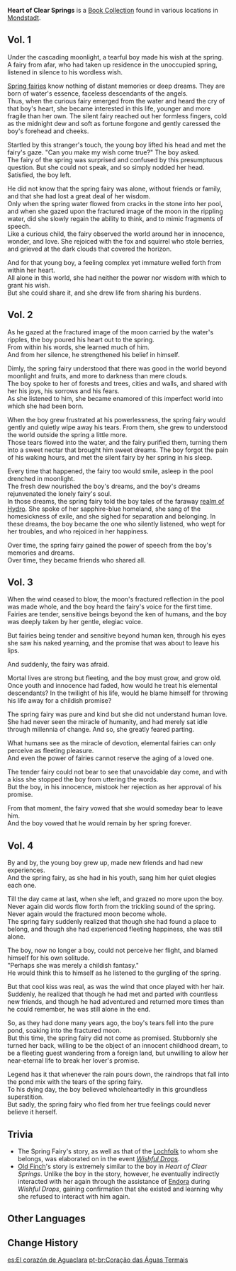 {{Book Collection Infobox
|image     = Book Heart of Clear Springs.png
|rarity    = 3
|volumes   = 4
|vol1      = Outside the southeast house in [[Springvale]]
|vol2      = On a table outside [[Cat's Tail]] in [[Mondstadt]]
|vol3      = Grand Master's Office in the [[Knights of Favonius Headquarters]]
|vol4      = Inside the [[Dawn Winery]], on a table by the stairs
}}
'''Heart of Clear Springs''' is a [[Book Collection]] found in various locations in [[Mondstadt]].

==Vol. 1==
{{Description|A legendary tale passed down by [[Springvale]] hunters that portrays an encounter between an unknown young boy and a [[Spring Fairy|spring fairy]].}}

Under the cascading moonlight, a tearful boy made his wish at the spring.<br />
A fairy from afar, who had taken up residence in the unoccupied spring, listened in silence to his wordless wish.

[[Lochfolk|Spring fairies]] know nothing of distant memories or deep dreams. They are born of water's essence, faceless descendants of the angels.<br />
Thus, when the curious fairy emerged from the water and heard the cry of that boy's heart, she became interested in this life, younger and more fragile than her own. The silent fairy reached out her formless fingers, cold as the midnight dew and soft as fortune forgone and gently caressed the boy's forehead and cheeks.

Startled by this stranger's touch, the young boy lifted his head and met the fairy's gaze. "Can you make my wish come true?" The boy asked.<br />
The fairy of the spring was surprised and confused by this presumptuous question. But she could not speak, and so simply nodded her head.<br />
Satisfied, the boy left.

He did not know that the spring fairy was alone, without friends or family, and that she had lost a great deal of her wisdom.<br />
Only when the spring water flowed from cracks in the stone into her pool, and when she gazed upon the fractured image of the moon in the rippling water, did she slowly regain the ability to think, and to mimic fragments of speech.<br />
Like a curious child, the fairy observed the world around her in innocence, wonder, and love. She rejoiced with the fox and squirrel who stole berries, and grieved at the dark clouds that covered the horizon.

And for that young boy, a feeling complex yet immature welled forth from within her heart.<br />
All alone in this world, she had neither the power nor wisdom with which to grant his wish.<br />
But she could share it, and she drew life from sharing his burdens.

==Vol. 2==
{{Description|A legendary tale passed down by Springvale hunters that recounts the acquaintance of a spring fairy and a young boy.}}

As he gazed at the fractured image of the moon carried by the water's ripples, the boy poured his heart out to the spring.<br />
From within his words, she learned much of him.<br />
And from her silence, he strengthened his belief in himself.

Dimly, the spring fairy understood that there was good in the world beyond moonlight and fruits, and more to darkness than mere clouds.<br />
The boy spoke to her of forests and trees, cities and walls, and shared with her his joys, his sorrows and his fears.<br />
As she listened to him, she became enamored of this imperfect world into which she had been born.

When the boy grew frustrated at his powerlessness, the spring fairy would gently and quietly wipe away his tears. From them, she grew to understood the world outside the spring a little more.<br />
Those tears flowed into the water, and the fairy purified them, turning them into a sweet nectar that brought him sweet dreams. The boy forgot the pain of his waking hours, and met the silent fairy by her spring in his sleep.

Every time that happened, the fairy too would smile, asleep in the pool drenched in moonlight.<br />
The fresh dew nourished the boy's dreams, and the boy's dreams rejunvenated the lonely fairy's soul.<br />
In those dreams, the spring fairy told the boy tales of the faraway [[Fontaine|realm of Hydro]]. She spoke of her sapphire-blue homeland, she sang of the homesickness of exile, and she sighed for separation and belonging. In these dreams, the boy became the one who silently listened, who wept for her troubles, and who rejoiced in her happiness.

Over time, the spring fairy gained the power of speech from the boy's memories and dreams.<br />
Over time, they became friends who shared all.

==Vol. 3==
{{Description|A legendary tale passed down by Springvale hunters that recounts a promise made between a spring fairy and a young boy.}}

When the wind ceased to blow, the moon's fractured reflection in the pool was made whole, and the boy heard the fairy's voice for the first time.<br />
Fairies are tender, sensitive beings beyond the ken of humans, and the boy was deeply taken by her gentle, elegiac voice.

But fairies being tender and sensitive beyond human ken, through his eyes she saw his naked yearning, and the promise that was about to leave his lips.

And suddenly, the fairy was afraid.

Mortal lives are strong but fleeting, and the boy must grow, and grow old. Once youth and innocence had faded, how would he treat his elemental descendants? In the twilight of his life, would he blame himself for throwing his life away for a childish promise?

The spring fairy was pure and kind but she did not understand human love. She had never seen the miracle of humanity, and had merely sat idle through millennia of change. And so, she greatly feared parting.

What humans see as the miracle of devotion, elemental fairies can only perceive as fleeting pleasure.<br />
And even the power of fairies cannot reserve the aging of a loved one.

The tender fairy could not bear to see that unavoidable day come, and with a kiss she stopped the boy from uttering the words.<br />
But the boy, in his innocence, mistook her rejection as her approval of his promise.

From that moment, the fairy vowed that she would someday bear to leave him.<br />
And the boy vowed that he would remain by her spring forever.

==Vol. 4==
{{Description|A legendary tale passed down by Springvale hunters that recounts a bitter ending finally faced by a boy who was no longer young and a spring fairy who had not grown old.}}

By and by, the young boy grew up, made new friends and had new experiences.<br />
And the spring fairy, as she had in his youth, sang him her quiet elegies each one.

Till the day came at last, when she left, and grazed no more upon the boy.<br />
Never again did words flow forth from the trickling sound of the spring. Never again would the fractured moon become whole.<br />
The spring fairy suddenly realized that though she had found a place to belong, and though she had experienced fleeting happiness, she was still alone.

The boy, now no longer a boy, could not perceive her flight, and blamed himself for his own solitude.<br />
"Perhaps she was merely a childish fantasy."<br />
He would think this to himself as he listened to the gurgling of the spring.

But that cool kiss was real, as was the wind that once played with her hair.<br />
Suddenly, he realized that though he had met and parted with countless new friends, and though he had adventured and returned more times than he could remember, he was still alone in the end.

So, as they had done many years ago, the boy's tears fell into the pure pond, soaking into the fractured moon.<br />
But this time, the spring fairy did not come as promised. Stubbornly she turned her back, willing to be the object of an innocent childhood dream, to be a fleeting guest wandering from a foreign land, but unwilling to allow her near-eternal life to break her lover's promise.

Legend has it that whenever the rain pours down, the raindrops that fall into the pond mix with the tears of the spring fairy.<br />
To his dying day, the boy believed wholeheartedly in this groundless superstition.<br />
But sadly, the spring fairy who fled from her true feelings could never believe it herself.

==Trivia==
*The Spring Fairy's story, as well as that of the [[Lochfolk]] to whom she belongs, was elaborated on in the event ''[[Wishful Drops/Story|Wishful Drops]]''.
*[[Old Finch]]'s story is extremely similar to the boy in ''Heart of Clear Springs''. Unlike the boy in the story, however, he eventually indirectly interacted with her again through the assistance of [[Endora]] during ''Wishful Drops'', gaining confirmation that she existed and learning why she refused to interact with him again.

==Other Languages==
{{Other Languages
|en      = Heart of Clear Springs
|zhs     = 清泉之心
|zhs_rm  = Qīngquán zhī Xīn
|zht     = 清泉之心
|zht_rm  = Qīngquán zhī Xīn
|zh_tl   = Heart of Clear Springs
|ja      = 清泉の心
|ja_rm   = Seisen no Kokoro{{Assumed}}
|ja_tl   = Heart of Pure Spring
|ko      = 샘물의 마음
|ko_rm   = Saemmul-ui Ma'eum
|ko_tl   = Heart of Springs
|es      = El corazón de Aguaclara
|es_tl   = The Heart of Clearwater
|fr      = Le cœur de la source
|fr_tl   = The Spring's Heart
|ru      = Сердце родника
|ru_tl   = 
|th      = หัวใจแห่งน้ำพุใสสะอาด
|th_rm   = Huachai haeng namphu sai saat
|th_tl   = Heart of Clear Springs
|vi      = Trái Tim Thanh Tuyền
|vi_tl   = 
|de      = Herz der Quelle
|de_tl   = Heart of the Spring
|id      = Hati Sejernih Mata Air
|id_tl   = Heart as Clear as Spring
|pt      = Coração do Vale Termal
|pt_tl   = 
}}

==Change History==
{{Change History|1.0}}

[[es:El corazón de Aguaclara]]
[[pt-br:Coração das Águas Termais]]